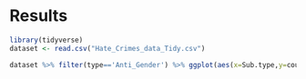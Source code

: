 # Results
```r
library(tidyverse)
dataset <- read.csv("Hate_Crimes_data_Tidy.csv")

```

```r
dataset %>% filter(type=='Anti_Gender') %>% ggplot(aes(x=Sub.type,y=count,fill=Crime.Type))+geom_col()
```

